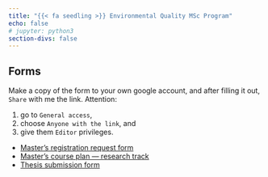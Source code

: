 ```yaml
---
title: "{{< fa seedling >}} Environmental Quality MSc Program"
echo: false
# jupyter: python3
section-divs: false
---
```


## Forms

Make a copy of the form to your own google account, and after filling it out, `Share` with me the link. Attention: 

1. go to `General access`, 
1. choose `Anyone with the link`, and 
1. give them `Editor` privileges.

* [Master’s registration request form](https://docs.google.com/document/d/1tsL4N1mGwwVAhV1mElg323rLKMldn7AsDHN3mdfPt40/edit?usp=sharing)
* [Master’s course plan — research track](https://docs.google.com/document/d/1dOBUhBwdqe5FDYGKTEbAKdZ9o77CYv2QXzlM23hG2Ag/edit?usp=sharing)
* [Thesis submission form](https://docs.google.com/document/d/1g38ETNi98lWgo5mLTkmCiN98ewAxxdhrlWCeFAU0eYA/edit?usp=sharing)
